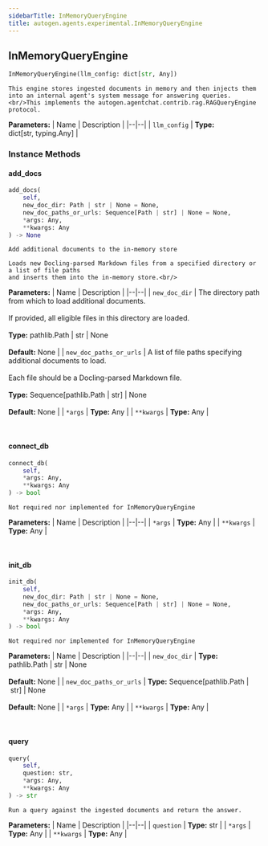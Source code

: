```yaml
---
sidebarTitle: InMemoryQueryEngine
title: autogen.agents.experimental.InMemoryQueryEngine
---
```

<h2 id="autogen.agents.experimental.InMemoryQueryEngine" class="doc doc-heading">
    <code class="doc-symbol doc-symbol-heading doc-symbol-class"></code>
    <span class="doc doc-object-name doc-class-name">InMemoryQueryEngine</span>
</h2>

```python
InMemoryQueryEngine(llm_config: dict[str, Any])
```

    This engine stores ingested documents in memory and then injects them into an internal agent's system message for answering queries.<br/>This implements the autogen.agentchat.contrib.rag.RAGQueryEngine protocol.

<b>Parameters:</b>
| Name | Description |
|--|--|
| `llm_config` | **Type:** dict[str, typing.Any] |

### Instance Methods

<code class="doc-symbol doc-symbol-heading doc-symbol-method"></code>
#### add_docs

```python
add_docs(
    self,
    new_doc_dir: Path | str | None = None,
    new_doc_paths_or_urls: Sequence[Path | str] | None = None,
    *args: Any,
    **kwargs: Any
) -> None
```

    Add additional documents to the in-memory store
    
    Loads new Docling-parsed Markdown files from a specified directory or a list of file paths
    and inserts them into the in-memory store.<br/>

<b>Parameters:</b>
| Name | Description |
|--|--|
| `new_doc_dir` | The directory path from which to load additional documents.<br/><br/>If provided, all eligible files in this directory are loaded.<br/><br/>**Type:** pathlib.Path \| str \| None<br/><br/>**Default:** None |
| `new_doc_paths_or_urls` | A list of file paths specifying additional documents to load.<br/><br/>Each file should be a Docling-parsed Markdown file.<br/><br/>**Type:** Sequence[pathlib.Path \| str] \| None<br/><br/>**Default:** None |
| `*args` | **Type:** Any |
| `**kwargs` | **Type:** Any |

<br />

<code class="doc-symbol doc-symbol-heading doc-symbol-method"></code>
#### connect_db

```python
connect_db(
    self,
    *args: Any,
    **kwargs: Any
) -> bool
```

    Not required nor implemented for InMemoryQueryEngine

<b>Parameters:</b>
| Name | Description |
|--|--|
| `*args` | **Type:** Any |
| `**kwargs` | **Type:** Any |

<br />

<code class="doc-symbol doc-symbol-heading doc-symbol-method"></code>
#### init_db

```python
init_db(
    self,
    new_doc_dir: Path | str | None = None,
    new_doc_paths_or_urls: Sequence[Path | str] | None = None,
    *args: Any,
    **kwargs: Any
) -> bool
```

    Not required nor implemented for InMemoryQueryEngine

<b>Parameters:</b>
| Name | Description |
|--|--|
| `new_doc_dir` | **Type:** pathlib.Path \| str \| None<br/><br/>**Default:** None |
| `new_doc_paths_or_urls` | **Type:** Sequence[pathlib.Path \| str] \| None<br/><br/>**Default:** None |
| `*args` | **Type:** Any |
| `**kwargs` | **Type:** Any |

<br />

<code class="doc-symbol doc-symbol-heading doc-symbol-method"></code>
#### query

```python
query(
    self,
    question: str,
    *args: Any,
    **kwargs: Any
) -> str
```

    Run a query against the ingested documents and return the answer.

<b>Parameters:</b>
| Name | Description |
|--|--|
| `question` | **Type:** str |
| `*args` | **Type:** Any |
| `**kwargs` | **Type:** Any |

<br />